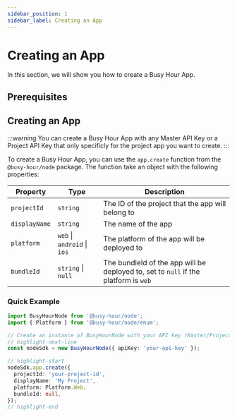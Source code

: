 ```yaml
---
sidebar_position: 1
sidebar_label: Creating an App
---
```



# Creating an App

In this section, we will show you how to create a Busy Hour App.

## Prerequisites

<Prerequisites />

## Creating an App

:::warning
You can create a Busy Hour App with any Master API Key or a Project API Key that only specificly for the project app you want to create.
:::

To create a Busy Hour App, you can use the `app.create` function from the `@busy-hour/node` package. The function take an object with the following properties:

| Property      | Type                        | Description                                                                         |
| ------------- | --------------------------- | ----------------------------------------------------------------------------------- |
| `projectId`   | `string`                    | The ID of the project that the app will belong to                                   |
| `displayName` | `string`                    | The name of the app                                                                 |
| `platform`    | `web` \| `android` \| `ios` | The platform of the app will be deployed to                                         |
| `bundleId`    | `string` \| `null`          | The bundleId of the app will be deployed to, set to `null` if the platform is `web` |

### Quick Example

```ts title="src/main.ts"
import BusyHourNode from '@busy-hour/node';
import { Platform } from '@busy-hour/node/enum';

// Create an instance of BusyHourNode with your API key (Master/Project)
// highlight-next-line
const nodeSdk = new BusyHourNode({ apiKey: 'your-api-key' });

// highlight-start
nodeSdk.app.create({
  projectId: 'your-project-id',
  displayName: 'My Project',
  platform: Platform.Web,
  bundleId: null,
});
// highlight-end
```
